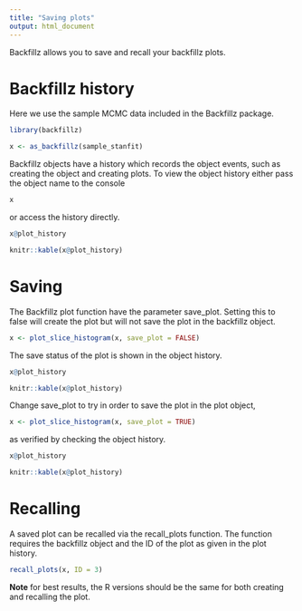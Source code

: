 ```yaml
---
title: "Saving plots"
output: html_document
---
```


Backfillz allows you to save and recall your backfillz plots.

# Backfillz history 

Here we use the sample MCMC data included in the Backfillz package.

```r
library(backfillz)

x <- as_backfillz(sample_stanfit)
```

Backfillz objects have a history which records the object events, such as creating the object and creating plots. To view the object history either pass the object name to the console

```r
x
```

or access the history directly.
```r
x@plot_history
```

```r
knitr::kable(x@plot_history)
```


# Saving

The Backfillz plot function have the parameter save_plot. Setting this to false will create the plot but will not save the plot in the backfillz object.

```r
x <- plot_slice_histogram(x, save_plot = FALSE)
```

The save status of the plot is shown in the object history.

```r
x@plot_history
```

```r
knitr::kable(x@plot_history)
```

Change save_plot to try in order to save the plot in the plot object,

```r
x <- plot_slice_histogram(x, save_plot = TRUE)
```

as verified by checking the object history.

```r
x@plot_history
```

```r
knitr::kable(x@plot_history)
```


# Recalling

A saved plot can be recalled via the recall_plots function. The function requires the backfillz object and the ID of the plot as given in the plot history.

```r
recall_plots(x, ID = 3)
```

**Note** for best results, the R versions should be the same for both creating and recalling the plot.
